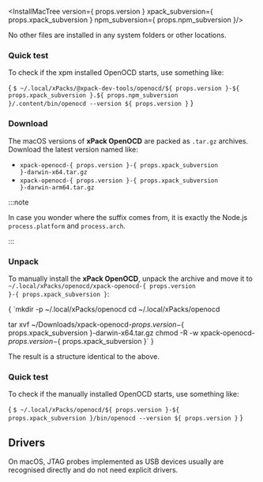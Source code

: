 

<InstallEasy/>

<InstallMacTree version={ props.version } xpack_subversion={ props.xpack_subversion } npm_subversion={ props.npm_subversion }/>

No other files are installed in any system folders or other locations.

<UninstallEasy/>

### Quick test

To check if the xpm installed OpenOCD starts, use something like:

<CodeBlock language="console"> {
`$ ~/.local/xPacks/@xpack-dev-tools/openocd/${ props.version }-${ props.xpack_subversion }.${ props.npm_subversion }/.content/bin/openocd --version
${ props.version }`
}</CodeBlock>

<InstallManual/>

### Download

The macOS versions of **xPack OpenOCD**
are packed as `.tar.gz` archives.
Download the latest version named like:

* <code>xpack-openocd-{ props.version }-{ props.xpack_subversion }-darwin-x64.tar.gz</code>
* <code>xpack-openocd-{ props.version }-{ props.xpack_subversion }-darwin-arm64.tar.gz</code>

:::note

In case you wonder where the suffix comes
from, it is exactly the Node.js `process.platform` and `process.arch`.

:::

### Unpack

To manually install the <b>xPack OpenOCD</b>,
unpack the archive and move it to <code>~/.local/xPacks/openocd/xpack-openocd-{ props.version }-{ props.xpack_subversion }</code>:

<CodeBlock language="console"> {
`mkdir -p ~/.local/xPacks/openocd
cd ~/.local/xPacks/openocd

tar xvf ~/Downloads/xpack-openocd-${ props.version }-${ props.xpack_subversion }-darwin-x64.tar.gz
chmod -R -w xpack-openocd-${ props.version }-${ props.xpack_subversion }`
}</CodeBlock>

<InstallManualInfo/>

The result is a structure identical to the above.

### Quick test

To check if the manually installed OpenOCD starts, use something like:

<CodeBlock language="console"> {
`$ ~/.local/xPacks/openocd/${ props.version }-${ props.xpack_subversion }/bin/openocd --version
${ props.version }`
}</CodeBlock>

## Drivers

On macOS, JTAG probes implemented as USB devices usually are
recognised directly and do not need explicit drivers.
